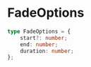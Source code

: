 # FadeOptions

```typescript
type FadeOptions = {
    start?: number;
    end: number;
    duration: number;
};
```
